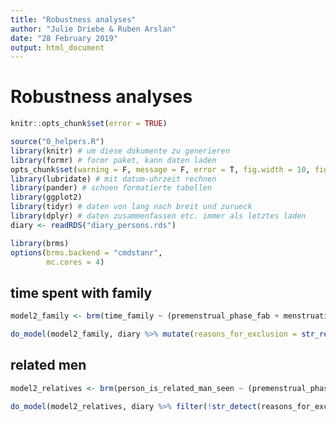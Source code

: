 ```yaml
---
title: "Robustness analyses"
author: "Julie Driebe & Ruben Arslan"
date: "28 February 2019"
output: html_document
---
```


# Robustness analyses {.tabset .tabset-sticky}
```r
knitr::opts_chunk$set(error = TRUE)
```

```r
source("0_helpers.R")
library(knitr) # um diese dokumente zu generieren
library(formr) # formr paket, kann daten laden
opts_chunk$set(warning = F, message = F, error = T, fig.width = 10, fig.height = 10)
library(lubridate) # mit datum-uhrzeit rechnen
library(pander) # schoen formatierte tabellen
library(ggplot2)
library(tidyr) # daten von lang nach breit und zurueck
library(dplyr) # daten zusammenfassen etc. immer als letztes laden
diary <- readRDS("diary_persons.rds")

library(brms)
options(brms.backend = "cmdstanr",
        mc.cores = 4)
```

## time spent with family
```r
model2_family <- brm(time_family ~ (premenstrual_phase_fab + menstruation + fertile_fab) * hormonal_contraception + (1 + fertile_fab | person), data = diary %>% filter(reasons_for_exclusion == "" | reasons_for_exclusion == "not_single, "), cores = 4, file = "brms_fits/model2_family3")

do_model(model2_family, diary %>% mutate(reasons_for_exclusion = str_replace_all(reasons_for_exclusion, "not_single, ", "")), model_prefix = "family_")
```

## related men
```r
model2_relatives <- brm(person_is_related_man_seen ~ (premenstrual_phase_fab + menstruation + fertile_fab) * hormonal_contraception + (1 + fertile_fab | person), data = diary %>% filter(reasons_for_exclusion == ""), family = poisson(), cores = 4, file ="brms_fits/relatives_prob4")

do_model(model2_relatives, diary %>% filter(!str_detect(reasons_for_exclusion, "not_single, ")), model_prefix = "relatedmen_")
```

